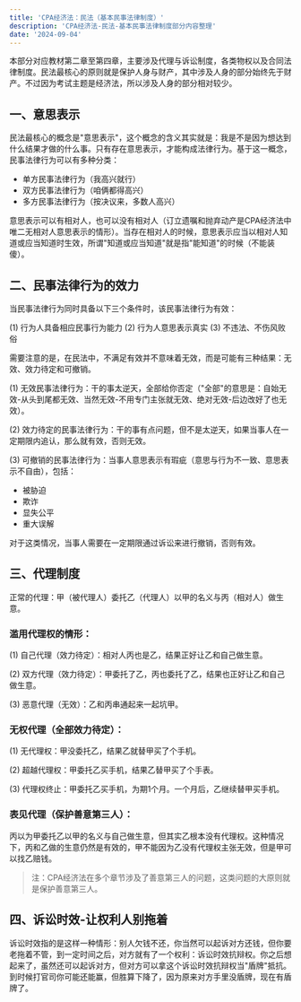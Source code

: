 ```yaml
---
title: 'CPA经济法：民法（基本民事法律制度）'
description: 'CPA经济法-民法-基本民事法律制度部分内容整理'
date: '2024-09-04'
---
```


本部分对应教材第二章至第四章，主要涉及代理与诉讼制度，各类物权以及合同法律制度。民法最核心的原则就是保护人身与财产，其中涉及人身的部分始终先于财产。不过因为考试主题是经济法，所以涉及人身的部分相对较少。

## 一、意思表示

民法最核心的概念是"意思表示"，这个概念的含义其实就是：我是不是因为想达到什么结果才做的什么事。只有存在意思表示，才能构成法律行为。基于这一概念，民事法律行为可以有多种分类：

- 单方民事法律行为（我高兴就行）
- 双方民事法律行为（咱俩都得高兴）
- 多方民事法律行为（按决议来，多数人高兴）

意思表示可以有相对人，也可以没有相对人（订立遗嘱和抛弃动产是CPA经济法中唯二无相对人意思表示的情形）。当存在相对人的时候，意思表示应当以相对人知道或应当知道时生效，所谓"知道或应当知道"就是指"能知道"的时候（不能装傻）。

## 二、民事法律行为的效力

当民事法律行为同时具备以下三个条件时，该民事法律行为有效：

(1) 行为人具备相应民事行为能力
(2) 行为人意思表示真实
(3) 不违法、不伤风败俗

需要注意的是，在民法中，不满足有效并不意味着无效，而是可能有三种结果：无效、效力待定和可撤销。

(1) 无效民事法律行为：干的事太逆天，全部给你否定（"全部"的意思是：自始无效-从头到尾都无效、当然无效-不用专门主张就无效、绝对无效-后边改好了也无效）。

(2) 效力待定的民事法律行为：干的事有点问题，但不是太逆天，如果当事人在一定期限内追认，那么就有效，否则无效。

(3) 可撤销的民事法律行为：当事人意思表示有瑕疵（意思与行为不一致、意思表示不自由），包括：

- 被胁迫
- 欺诈
- 显失公平
- 重大误解

对于这类情况，当事人需要在一定期限通过诉讼来进行撤销，否则有效。

## 三、代理制度

正常的代理：甲（被代理人）委托乙（代理人）以甲的名义与丙（相对人）做生意。

### 滥用代理权的情形：

(1) 自己代理（效力待定）：相对人丙也是乙，结果正好让乙和自己做生意。

(2) 双方代理（效力待定）：甲委托了乙，丙也委托了乙，结果也正好让乙和自己做生意。

(3) 恶意代理（无效）：乙和丙串通起来一起坑甲。

### 无权代理（全部效力待定）：

(1) 无代理权：甲没委托乙，结果乙就替甲买了个手机。

(2) 超越代理权：甲委托乙买手机，结果乙替甲买了个手表。

(3) 代理权终止：甲委托乙买手机，为期1个月。一个月后，乙继续替甲买手机。

### 表见代理（保护善意第三人）：

丙以为甲委托乙以甲的名义与自己做生意，但其实乙根本没有代理权。这种情况下，丙和乙做的生意仍然是有效的，甲不能因为乙没有代理权主张无效，但是甲可以找乙赔钱。

> 注：CPA经济法在多个章节涉及了善意第三人的问题，这类问题的大原则就是保护善意第三人。

## 四、诉讼时效-让权利人别拖着

诉讼时效指的是这样一种情形：别人欠钱不还，你当然可以起诉对方还钱，但你要老拖着不管，到一定时间之后，对方就有了一个权利：诉讼时效抗辩权。你之后想起来了，虽然还可以起诉对方，但对方可以拿这个诉讼时效抗辩权当"盾牌"抵抗。到时候打官司你可能还能赢，但胜算下降了，因为原来对方手里没盾牌，现在有盾牌了。

